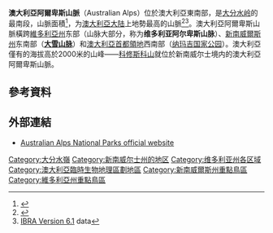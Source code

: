 '''澳大利亞阿爾卑斯山脈'''（Australian Alps）位於澳大利亞東南部，是[[大分水岭|大分水岭]]的最南段，山脈面積{{convert|1232981|ha|acre}}<ref name="IBRA7">{{cite web |url=http://www.environment.gov.au/parks/nrs/science/bioregion-framework/ibra/ibracode7.html |title=Interim Biogeographic Regionalisation for Australia (IBRA7) regions and codes |work=Department of Sustainability, Environment, Water, Population and Communities |publisher=Commonwealth of Australia |year=2012 |accessdate=13 January 2013 |archive-date=2013-01-31 |archive-url=https://web.archive.org/web/20130131214300/http://environment.gov.au/parks/nrs/science/bioregion-framework/ibra/ibracode7.html |dead-url=no }}</ref>，为[[澳大利亞大陆|澳大利亞大陆]]上地勢最高的山脈<ref name="IBRA 5.1">{{cite paper  | author = [[Environment_Australia|Environment Australia]] | title = Revision of the Interim Biogeographic Regionalisation for Australia (IBRA) and Development of Version 5.1 - Summary Report | publisher = [[Department_of_the_Environment_and_Water_Resources|Department of the Environment and Water Resources]], [[Government_of_Australia|Australian Government]] | url = http://www.deh.gov.au/parks/nrs/ibra/version5-1/summary-report/index.html | accessdate = 2007-01-31 |archiveurl = https://web.archive.org/web/20060905215218/http://www.deh.gov.au/parks/nrs/ibra/version5-1/summary-report/index.html <!-- Bot retrieved archive --> |archivedate = 2006-09-05}}</ref><ref name="IBRA 6.1">[http://www.deh.gov.au/parks/nrs/ibra/version6-1/index.html IBRA Version 6.1] {{Wayback|url=http://www.deh.gov.au/parks/nrs/ibra/version6-1/index.html |date=20060908221444 }} data</ref>。澳大利亞阿爾卑斯山脈橫跨[[維多利亞州|維多利亞州]]东部（山脉大部分，称为'''维多利亚阿尔卑斯山脉'''）、[[新南威爾斯州|新南威爾斯州]]东南部（'''[[大雪山_(新南威尔士州)|大雪山脉]]'''）和[[澳大利亞首都領地|澳大利亞首都領地]]西南部（[[纳玛吉国家公园|纳玛吉国家公园]]）。澳大利亞僅有的海拔高於2000米的山峰——[[科修斯科山|科修斯科山]]就位於新南威尔士境内的澳大利亞阿爾卑斯山脈。

==參考資料==
{{Reflist}}
==外部連結==
* [https://web.archive.org/web/20080718200217/http://australianalps.deh.gov.au/ Australian Alps National Parks official website]

{{Authority control}}

[[Category:大分水嶺|Category:大分水嶺]]
[[Category:新南威尔士州的地区|Category:新南威尔士州的地区]]
[[Category:维多利亚州各区域|Category:维多利亚州各区域]]
[[Category:澳大利亞臨時生物地理區劃地區|Category:澳大利亞臨時生物地理區劃地區]]
[[Category:新南威爾斯州重點鳥區|Category:新南威爾斯州重點鳥區]]
[[Category:維多利亞州重點鳥區|Category:維多利亞州重點鳥區]]